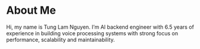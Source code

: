 # About Me {.unnumbered}

Hi, my name is Tung Lam Nguyen. I'm AI backend engineer with 6.5 years of experience in building voice processing systems with strong focus on performance, scalability and maintainability.

